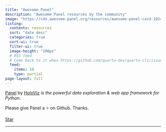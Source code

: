```yaml
---
title: "Awesome Panel"
description: "Awesome Panel resources by the community"
image: "https://cdn.awesome-panel.org/resources/awesome-panel-card-1024x1024.png?version=1"
listing:
  contents: resources
  sort: "date desc"
  categories: true
  sort-ui: true
  filter-ui: true
  image-height: "200px"
  # RSS feed
  # Come back to it when https://github.com/quarto-dev/quarto-cli/issues/7290 is resolved
  feed:
    items: 10
    type: partial
page-layout: full
---
```



[Panel](https://panel.holoviz.org) by [HoloViz](https://holoviz.org) is *the powerful data exploration & web app framework for Python*.

Please give Panel a ⭐ on Github. Thanks.

<script async defer src="https://buttons.github.io/buttons.js"></script>
<a class="github-button" href="https://github.com/holoviz/panel" data-color-scheme="no-preference: light; light: light; dark: dark;" data-icon="octicon-star" data-size="large" data-show-count="true" aria-label="Star holoviz/panel">Star</a>

---